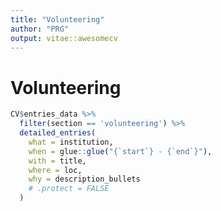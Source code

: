 ```yaml
---
title: "Volunteering"
author: "PRG"
output: vitae::awesomecv
---
```


# Volunteering
```r
CV$entries_data %>% 
  filter(section == 'volunteering') %>% 
  detailed_entries(
    what = institution,
    when = glue::glue("{`start`} - {`end`}"),
    with = title,
    where = loc,
    why = description_bullets
    # .protect = FALSE
  )
```

